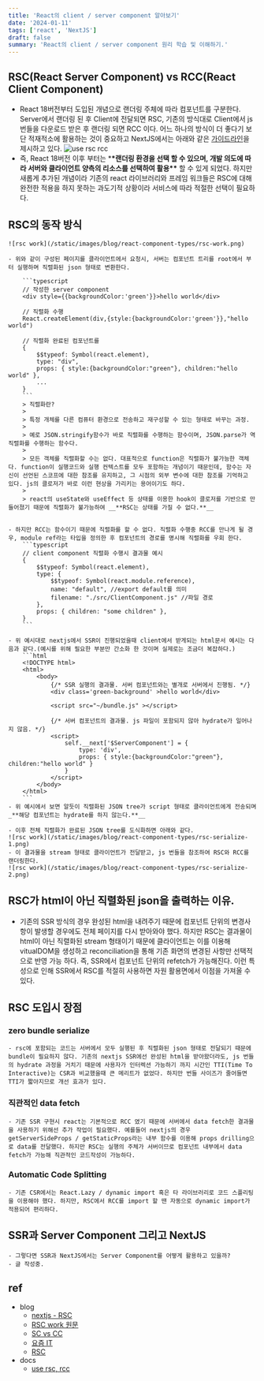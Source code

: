 ```yaml
---
title: 'React의 client / server component 알아보기'
date: '2024-01-11'
tags: ['react', 'NextJS']
draft: false
summary: 'React의 client / server component 원리 학습 및 이해하기.'
---
```


## RSC(React Server Component) vs RCC(React Client Component)

- React 18버전부터 도입된 개념으로 랜더링 주체에 따라 컴포넌트를 구분한다. Server에서 랜더링 된 후 Client에 전달되면 RSC, 기존의 방식대로 Client에서 js 번들을 다운로드 받은 후 랜더링 되면 RCC 이다. 어느 하나의 방식이 더 좋다기 보단 적재적소에 활용하는 것이 중요하고 NextJS에서는 아래와 같은 [가이드라인](https://nextjs.org/docs/app/building-your-application/rendering/composition-patterns)을 제시하고 있다.
  ![use rsc rcc](/static/images/blog/react-component-types/rsc-vs-rcc.png)
- 즉, React 18버전 이후 부터는 \***\*랜더링 환경을 선택 할 수 있으며, 개발 의도에 따라 서버와 클라이언트 양측의 리소스를 선택하여 활용\*\*** 할 수 있게 되었다. 하지만 새롭게 추가된 개념이라 기존의 react 라이브러리와 프레임 워크들은 RSC에 대해 완전한 적용을 하지 못하는 과도기적 상황이라 서비스에 따라 적절한 선택이 필요하다.

## RSC의 동작 방식

    ![rsc work](/static/images/blog/react-component-types/rsc-work.png)

    - 위와 같이 구성된 페이지를 클라이언트에서 요청시, 서버는 컴포넌트 트리를 root에서 부터 실행하며 직렬화된 json 형태로 변환한다.

        ```typescript
        // 작성한 server component
        <div style={{backgroundColor:'green'}}>hello world</div>

        // 직렬화 수행
        React.createElement(div,{style:{backgroundColor:'green'}},"hello world")

        // 직렬화 완료된 컴포넌트를
        {
            $$typeof: Symbol(react.element),
            type: "div",
            props: { style:{backgroundColor:"green"}, children:"hello world" },
            ...
        }
        ```
        > 직렬화란?
        >
        > 특정 개체를 다른 컴퓨터 환경으로 전송하고 재구성할 수 있는 형태로 바꾸는 과정.
        >
        > 예로 JSON.stringify함수가 바로 직렬화를 수행하는 함수이며, JSON.parse가 역직렬화를 수행하는 함수다.
        >
        > 모든 객체를 직렬화할 수는 없다. 대표적으로 function은 직렬화가 불가능한 객체다. function이 실행코드와 실행 컨텍스트를 모두 포함하는 개념이기 때문인데, 함수는 자신이 선언된 스코프에 대한 참조를 유지하고, 그 시점의 외부 변수에 대한 참조를 기억하고 있다. js의 클로저가 바로 이런 현상을 가리키는 용어이기도 하다.
        >
        > react의 useState와 useEffect 등 상태를 이용한 hook이 클로저를 기반으로 만들어졌기 때문에 직렬화가 불가능하여 __**RSC는 상태를 가질 수 없다.**__


    - 하지만 RCC는 함수이기 때문에 직렬화를 할 수 없다. 직렬화 수행중 RCC를 만나게 될 경우, module ref라는 타입을 정의한 후 컴포넌트의 경로를 명시해 직렬화를 우회 한다.
        ```typescript
        // client component 직렬화 수행시 결과물 예시
        {
            $$typeof: Symbol(react.element),
            type: {
                $$typeof: Symbol(react.module.reference),
                name: "default", //export default를 의미
                filename: "./src/ClientComponent.js" //파일 경로
            },
            props: { children: "some children" },
        }
        ```

    - 위 예시대로 nextjs에서 SSR이 진행되었을때 client에서 받게되는 html문서 예시는 다음과 같다.(예시를 위해 필요한 부분만 간소화 한 것이며 실제로는 조금더 복잡하다.)
        ```html
        <!DOCTYPE html>
        <html>
            <body>
                {/* SSR 실행의 결과물. 서버 컴포넌트와는 별개로 서버에서 진행됨. */}
                <div class='green-background' >hello world</div>

                <script src="~/bundle.js" ></script>

                {/* 서버 컴포넌트의 결과물. js 파일이 포함되지 않아 hydrate가 일어나지 않음. */}
                <script>
                    self.__next['$ServerComponent'] = {
                        type: 'div',
                        props: { style:{backgroundColor:"green"}, children:"hello world" }
                    }
                </script>
            </body>
        </html>
        ```
    - 위 예시에서 보면 알듯이 직렬화된 JSON tree가 script 형태로 클라이언트에게 전송되며 _**해당 컴포넌트는 hydrate를 하지 않는다.**__

    - 이후 전체 직렬화가 완료된 JSON tree를 도식화하면 아래와 같다.
    ![rsc work](/static/images/blog/react-component-types/rsc-serialize-1.png)
    - 이 결과물을 stream 형태로 클라이언트가 전달받고, js 번들을 참조하여 RSC와 RCC를 랜더링한다.
    ![rsc work](/static/images/blog/react-component-types/rsc-serialize-2.png)

## RSC가 html이 아닌 직렬화된 json을 출력하는 이유.

- 기존의 SSR 방식의 경우 완성된 html을 내려주기 때문에 컴포넌트 단위의 변경사항이 발생할 경우에도 전체 페이지를 다시 받아와야 했다. 하지만 RSC는 결과물이 html이 아닌 직렬화된 stream 형태이기 때문에 클라이언트는 이를 이용해 vitualDOM을 생성하고 reconciliation을 통해 기존 화면의 변경된 사항만 선택적으로 반영 가능 하다. 즉, SSR에서 컴포넌트 단위의 refetch가 가능해진다. 이런 특성으로 인해 SSR에서 RSC를 적절히 사용하면 자원 활용면에서 이점을 가져올 수 있다.

## RSC 도입시 장점

### zero bundle serialize

    - rsc에 포함되는 코드는 서버에서 모두 실행된 후 직렬화된 json 형태로 전달되기 때문에 bundle이 필요하지 않다. 기존의 nextjs SSR에선 완성된 html을 받아왔더라도, js 번들의 hydrate 과정을 거치기 때문에 사용자가 인터렉션 가능하기 까지 시간인 TTI(Time To Interactive)는 CSR과 비교했을때 큰 메리트가 없었다. 하지만 번들 사이즈가 줄어들면 TTI가 짧아지므로 개선 효과가 있다.

### 직관적인 data fetch

    - 기존 SSR 구현시 react는 기본적으로 RCC 였기 때문에 서버에서 data fetch한 결과물을 사용하기 위해선 추가 작업이 필요했다. 예를들어 nextjs의 경우 getServerSideProps / getStaticProps라는 내부 함수를 이용해 props drilling으로 data를 전달했다. 하지만 RSC는 실행의 주체가 서버이므로 컴포넌트 내부에서 data fetch가 가능해 직관적인 코드작성이 가능하다.

### Automatic Code Splitting

    - 기존 CSR에서는 React.Lazy / dynamic import 혹은 타 라이브러리로 코드 스플리팅을 이용해야 했다. 하지만, RSC에서 RCC를 import 할 땐 자동으로 dynamic import가 적용되어 편리하다.

## SSR과 Server Component 그리고 NextJS

    - 그렇다면 SSR과 NextJS에서는 Server Component를 어떻게 활용하고 있을까?
    - 글 작성중.

## ref

- blog
  - [nextjs - RSC](https://velog.io/@2ast/React-%EC%84%9C%EB%B2%84-%EC%BB%B4%ED%8F%AC%EB%84%8C%ED%8A%B8React-Server-Component%EC%97%90-%EB%8C%80%ED%95%9C-%EA%B3%A0%EC%B0%B0)
  - [RSC work 원문](https://www.plasmic.app/blog/how-react-server-components-work)
  - [SC vs CC](https://velog.io/@timosean/Server-component-vs.-Client-Component)
  - [요즘 IT](https://yozm.wishket.com/magazine/detail/2271/)
  - [RSC](https://yceffort.kr/2022/01/how-react-server-components-work)
- docs
  - [use rsc, rcc](https://nextjs.org/docs/app/building-your-application/rendering/composition-patterns)
